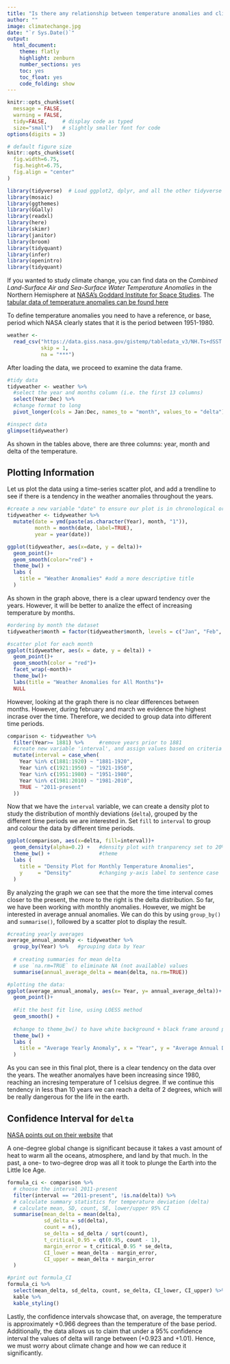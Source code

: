 ```yaml
---
title: "Is there any relationship between temperature anomalies and climate change?"
author: ""
image: climatechange.jpg
date: "`r Sys.Date()`"
output:
  html_document:
    theme: flatly
    highlight: zenburn
    number_sections: yes
    toc: yes
    toc_float: yes
    code_folding: show
---
```



```r
knitr::opts_chunk$set(
  message = FALSE, 
  warning = FALSE, 
  tidy=FALSE,     # display code as typed
  size="small")   # slightly smaller font for code
options(digits = 3)

# default figure size
knitr::opts_chunk$set(
  fig.width=6.75, 
  fig.height=6.75,
  fig.align = "center"
)
```


```r
library(tidyverse)  # Load ggplot2, dplyr, and all the other tidyverse packages
library(mosaic)
library(ggthemes)
library(GGally)
library(readxl)
library(here)
library(skimr)
library(janitor)
library(broom)
library(tidyquant)
library(infer)
library(openintro)
library(tidyquant)
```


If you wanted to study climate change, you can find data on the *Combined Land-Surface Air and Sea-Surface Water Temperature Anomalies* in the Northern Hemisphere at [NASA's Goddard Institute for Space Studies](https://data.giss.nasa.gov/gistemp). The [tabular data of temperature anomalies can be found here](https://data.giss.nasa.gov/gistemp/tabledata_v3/NH.Ts+dSST.txt)

To define temperature anomalies you need to have a reference, or base, period which NASA clearly states that it is the period between 1951-1980.

```r

weather <- 
  read_csv("https://data.giss.nasa.gov/gistemp/tabledata_v3/NH.Ts+dSST.csv", 
           skip = 1, 
           na = "***")

```

After loading the data, we proceed to examine the data frame.

```r
#tidy data
tidyweather <- weather %>% 
  #select the year and months column (i.e. the first 13 columns)
  select(Year:Dec) %>% 
  #change format to long
  pivot_longer(cols = Jan:Dec, names_to = "month", values_to = "delta")

#inspect data
glimpse(tidyweather)
```

As shown in the tables above, there are three columns: year, month and delta of the temperature.

## Plotting Information

Let us plot the data using a time-series scatter plot, and add a trendline to see if there is a tendency in the weather anomalies throughout the years.

```r
#create a new variable "date" to ensure our plot is in chronological order
tidyweather <- tidyweather %>%
  mutate(date = ymd(paste(as.character(Year), month, "1")),
         month = month(date, label=TRUE),
         year = year(date))

ggplot(tidyweather, aes(x=date, y = delta))+
  geom_point()+
  geom_smooth(color="red") +
  theme_bw() +
  labs (
    title = "Weather Anomalies" #add a more descriptive title
  )

```

As shown in the graph above, there is a clear upward tendency over the years. However, it will be better to analize the effect of increasing temperature by months.

```r
#ordering by month the dataset
tidyweather$month = factor(tidyweather$month, levels = c("Jan", "Feb", "Mar", "Apr", "May", "Jun", "Jul", "Aug", "Sep", "Oct", "Nov", "Dec"))

#scatter plot for each month
ggplot(tidyweather, aes(x = date, y = delta)) +
  geom_point()+
  geom_smooth(color = "red")+
  facet_wrap(~month)+
  theme_bw()+
  labs(title = "Weather Anomalies for All Months")+
  NULL


```


However, looking at the graph there is no clear differences between months. However, during february and march we evidence the highest incrase over the time. Therefore, we decided to group data into different time periods. 


```r

comparison <- tidyweather %>% 
  filter(Year>= 1881) %>%     #remove years prior to 1881
  #create new variable 'interval', and assign values based on criteria below:
  mutate(interval = case_when(
    Year %in% c(1881:1920) ~ "1881-1920",
    Year %in% c(1921:1950) ~ "1921-1950",
    Year %in% c(1951:1980) ~ "1951-1980",
    Year %in% c(1981:2010) ~ "1981-2010",
    TRUE ~ "2011-present"
  ))

```

Now that we have the `interval` variable, we can create a density plot to study the distribution of monthly deviations (`delta`), grouped by the different time periods we are interested in. Set `fill` to `interval` to group and colour the data by different time periods.

```r

ggplot(comparison, aes(x=delta, fill=interval))+
  geom_density(alpha=0.2) +   #density plot with tranparency set to 20%
  theme_bw() +                #theme
  labs (
    title = "Density Plot for Monthly Temperature Anomalies",
    y     = "Density"         #changing y-axis label to sentence case
  )

```

By analyzing the graph we can see that the more the time interval comes closer to the present, the more to the right is the delta distribution. So far, we have been working with monthly anomalies. However, we might be interested in average annual anomalies. We can do this by using `group_by()` and `summarise()`, followed by a scatter plot to display the result. 

```r

#creating yearly averages
average_annual_anomaly <- tidyweather %>% 
  group_by(Year) %>%   #grouping data by Year
  
  # creating summaries for mean delta 
  # use `na.rm=TRUE` to eliminate NA (not available) values 
  summarise(annual_average_delta = mean(delta, na.rm=TRUE)) 

#plotting the data:
ggplot(average_annual_anomaly, aes(x= Year, y= annual_average_delta))+
  geom_point()+
  
  #Fit the best fit line, using LOESS method
  geom_smooth() +
  
  #change to theme_bw() to have white background + black frame around plot
  theme_bw() +
  labs (
    title = "Average Yearly Anomaly", x = "Year", y = "Average Annual Delta"
  )                         


```

As you can see in this final plot, there is a clear tendency on the data over the years. The weather anomalyes have been increasing since 1980, reaching an incresing temperature of 1 celsius degree. If we continue this tendency in less than 10 years we can reach a delta of 2 degrees, which will be really dangerous for the life in the earth. 

## Confidence Interval for `delta`

[NASA points out on their website](https://earthobservatory.nasa.gov/world-of-change/decadaltemp.php) that 

A one-degree global change is significant because it takes a vast amount of heat to warm all the oceans, atmosphere, and land by that much. In the past, a one- to two-degree drop was all it took to plunge the Earth into the Little Ice Age.


```r

formula_ci <- comparison %>% 
  # choose the interval 2011-present
  filter(interval == "2011-present", !is.na(delta)) %>% 
  # calculate summary statistics for temperature deviation (delta) 
  # calculate mean, SD, count, SE, lower/upper 95% CI
  summarise(mean_delta = mean(delta),
            sd_delta = sd(delta),
            count = n(),
            se_delta = sd_delta / sqrt(count),
            t_critical_0.95 = qt(0.95, count - 1),
            margin_error = t_critical_0.95 * se_delta,
            CI_lower = mean_delta - margin_error,
            CI_upper = mean_delta + margin_error
  )

#print out formula_CI
formula_ci %>% 
  select(mean_delta, sd_delta, count, se_delta, CI_lower, CI_upper) %>% 
  kable %>% 
  kable_styling()
```


Lastly, the confidence intervals showcase that, on average, the temperature is approximately +0.966 degrees than the temperature of the base period. Additionally, the data allows us to claim that under a 95% confidence interval the values of delta will range between (+0.923 and +1.01). Hence, we must worry about climate change and how we can reduce it significantly. 